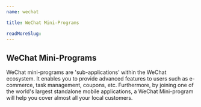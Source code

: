```yaml
---
name: wechat

title: WeChat Mini-Programs

readMoreSlug:
---
```


## WeChat Mini-Programs

WeChat mini-programs are 'sub-applications' within the WeChat ecosystem. It enables you to provide advanced features to users such as e-commerce, task management, coupons, etc. Furthermore, by joining one of the world's largest standalone mobile applications, a WeChat Mini-program will help you cover almost all your local customers.
